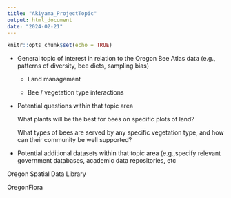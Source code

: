 ```yaml
---
title: "Akiyama_ProjectTopic"
output: html_document
date: "2024-02-21"
---
```


```r
knitr::opts_chunk$set(echo = TRUE)
```

-   General topic of interest in relation to the Oregon Bee Atlas data (e.g., patterns of diversity, bee diets, sampling bias)

    -   Land management

    -   Bee / vegetation type interactions

-   Potential questions within that topic area

    What plants will be the best for bees on specific plots of land?

    What types of bees are served by any specific vegetation type, and how can their community be well supported?

-   Potential additional datasets within that topic area (e.g.,specify relevant government databases, academic data repositories, etc

Oregon Spatial Data Library

OregonFlora
